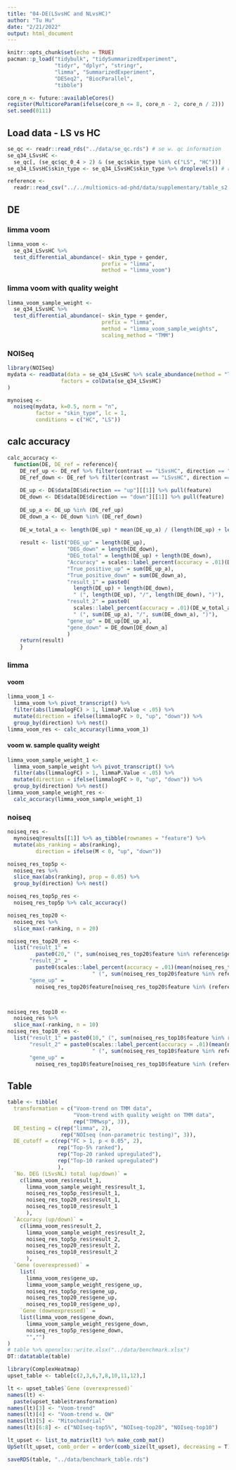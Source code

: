 ```yaml
---
title: "04-DE(LSvsHC and NLvsHC)"
author: "Tu Hu"
date: "2/21/2022"
output: html_document
---
```


```r
knitr::opts_chunk$set(echo = TRUE)
pacman::p_load("tidybulk", "tidySummarizedExperiment",
               "tidyr", "dplyr", "stringr",
               "limma", "SummarizedExperiment", 
               "DESeq2", "BiocParallel",
               "tibble")

core_n <- future::availableCores()
register(MulticoreParam(ifelse(core_n <= 8, core_n - 2, core_n / 2)))
set.seed(0111)
```


## Load data - LS vs HC
```r
se_qc <- readr::read_rds("../data/se_qc.rds") # se w. qc information
se_q34_LSvsHC <- 
  se_qc[, (se_qc$qc_0_4 > 2) & (se_qc$skin_type %in% c("LS", "HC"))]
se_q34_LSvsHC$skin_type <- se_q34_LSvsHC$skin_type %>% droplevels() # remove level HC
```

```r
reference <-
  readr::read_csv("../../multiomics-ad-phd/data/supplementary/table_s2.csv")
```


## DE 

### limma voom
```r
limma_voom <-
  se_q34_LSvsHC %>% 
  test_differential_abundance(~ skin_type + gender, 
                              prefix = "limma",
                              method = "limma_voom")
```

### limma voom with quality weight

```r
limma_voom_sample_weight <-
  se_q34_LSvsHC %>% 
  test_differential_abundance(~ skin_type + gender, 
                              prefix = "limma",
                              method = "limma_voom_sample_weights", 
                              scaling_method = "TMM")
```


### NOISeq
```r
library(NOISeq)
mydata <- readData(data = se_q34_LSvsHC %>% scale_abundance(method = "TMMwsp") %>% assay(2),
                 factors = colData(se_q34_LSvsHC)
)

mynoiseq <-
  noiseq(mydata, k=0.5, norm = "n",
         factor = "skin_type", lc = 1,
         conditions = c("HC", "LS"))
```


## calc accuracy
```r
calc_accuracy <-
  function(DE, DE_ref = reference){
    DE_ref_up <- DE_ref %>% filter(contrast == "LSvsHC", direction == "up") %>% pull(gene_name)
    DE_ref_down <- DE_ref %>% filter(contrast == "LSvsHC", direction == "down") %>% pull(gene_name)
    
    DE_up <- DE$data[DE$direction == "up"][[1]] %>% pull(feature)
    DE_down <- DE$data[DE$direction == "down"][[1]] %>% pull(feature)
    
    DE_up_a <- DE_up %in% (DE_ref_up)
    DE_down_a <- DE_down %in% (DE_ref_down)
    
    DE_w_total_a <- length(DE_up) * mean(DE_up_a) / (length(DE_up) + length(DE_down)) + length(DE_down) * mean(DE_down_a) / (length(DE_up) + length(DE_down))
    
    result <- list("DEG_up" = length(DE_up), 
                   "DEG_down" = length(DE_down), 
                   "DEG_total" = length(DE_up) + length(DE_down),
                   "Accuracy" = scales::label_percent(accuracy = .01)(DE_w_total_a),
                   "True_positive_up" = sum(DE_up_a),
                   "True_positive_down" = sum(DE_down_a),
                   "result_1" = paste0(
                     length(DE_up) + length(DE_down),
                     " (", length(DE_up), "/", length(DE_down), ")"),
                   "result_2" = paste0(
                     scales::label_percent(accuracy = .01)(DE_w_total_a),
                     " (", sum(DE_up_a), "/", sum(DE_down_a), ")"),
                   "gene_up" = DE_up[DE_up_a],
                   "gene_down" = DE_down[DE_down_a]
                   )
    return(result)
    }

```


### limma 

#### voom
```r
limma_voom_1 <-
  limma_voom %>% pivot_transcript() %>% 
  filter(abs(limmalogFC) > 1, limmaP.Value < .05) %>% 
  mutate(direction = ifelse(limmalogFC > 0, "up", "down")) %>% 
  group_by(direction) %>% nest()
limma_voom_res <- calc_accuracy(limma_voom_1)
```

#### voom w. sample quality weight
```r
limma_voom_sample_weight_1 <-
  limma_voom_sample_weight %>% pivot_transcript() %>% 
  filter(abs(limmalogFC) > 1, limmaP.Value < .05) %>% 
  mutate(direction = ifelse(limmalogFC > 0, "up", "down")) %>% 
  group_by(direction) %>% nest()
limma_voom_sample_weight_res <-
  calc_accuracy(limma_voom_sample_weight_1)
```

### noiseq
```r
noiseq_res <-
  mynoiseq@results[[1]] %>% as_tibble(rownames = "feature") %>%
  mutate(abs_ranking = abs(ranking),
         direction = ifelse(M < 0, "up", "down"))

noiseq_res_top5p <-
  noiseq_res %>% 
  slice_max(abs(ranking), prop = 0.05) %>% 
  group_by(direction) %>% nest()

noiseq_res_top5p_res <- 
  noiseq_res_top5p %>% calc_accuracy()

noiseq_res_top20 <-
  noiseq_res %>% 
  slice_max(-ranking, n = 20)

noiseq_res_top20_res <-
  list("result_1" = 
         paste0(20," (", sum(noiseq_res_top20$feature %in% reference$gene_name), "/", 0, ")"),
       "result_2" = 
         paste0(scales::label_percent(accuracy = .01)(mean(noiseq_res_top20$feature %in% reference$gene_name)), 
                           " (", sum(noiseq_res_top20$feature %in% reference$gene_name), "/", 0, ")"),
       "gene_up" = 
         noiseq_res_top20$feature[noiseq_res_top20$feature %in% (reference %>% filter(direction == "up") %>% pull(gene_name))])



noiseq_res_top10 <-
  noiseq_res %>% 
  slice_max(-ranking, n = 10)
noiseq_res_top10_res <-
  list("result_1" = paste0(10," (", sum(noiseq_res_top10$feature %in% reference$gene_name), "/", 0, ")"),
       "result_2" = paste0(scales::label_percent(accuracy = .01)(mean(noiseq_res_top10$feature %in% reference$gene_name)), 
                           " (", sum(noiseq_res_top10$feature %in% reference$gene_name), "/", 0, ")"),
       "gene_up" = 
         noiseq_res_top10$feature[noiseq_res_top10$feature %in% (reference %>% filter(direction == "up") %>% pull(gene_name))])
```

## Table
```r
table <- tibble(
  transformation = c("Voom-trend on TMM data", 
                     "Voom-trend with quality weight on TMM data", 
                     rep("TMMwsp", 3)),
  DE_testing = c(rep("limma", 2),
                 rep("NOIseq (non-parametric testing)", 3)),
  DE_cutoff = c(rep("FC > 1, p < 0.05", 2),
                rep("Top-5% ranked"),
                rep("Top-20 ranked upregulated"),
                rep("Top-10 ranked upregulated")
                ),
  `No. DEG (LSvsNL) total (up/down)` = 
    c(limma_voom_res$result_1,
      limma_voom_sample_weight_res$result_1,
      noiseq_res_top5p_res$result_1,
      noiseq_res_top20_res$result_1,
      noiseq_res_top10_res$result_1
      ),
  `Accuracy (up/down)` = 
    c(limma_voom_res$result_2,
      limma_voom_sample_weight_res$result_2,
      noiseq_res_top5p_res$result_2,
      noiseq_res_top20_res$result_2,
      noiseq_res_top10_res$result_2
      ),
  `Gene (overexpressed)` =
    list(
      limma_voom_res$gene_up,
      limma_voom_sample_weight_res$gene_up,
      noiseq_res_top5p_res$gene_up,
      noiseq_res_top20_res$gene_up,
      noiseq_res_top10_res$gene_up),
    `Gene (downexpressed)` =
    list(limma_voom_res$gene_down,
      limma_voom_sample_weight_res$gene_down,
      noiseq_res_top5p_res$gene_down,
      "","")
)
# table %>% openxlsx::write.xlsx("../data/benchmark.xlsx")
DT::datatable(table)
```

```r
library(ComplexHeatmap)
upset_table <- table[c(2,3,6,7,8,10,11,12),]

lt <- upset_table$`Gene (overexpressed)`
names(lt) <- 
  paste(upset_table$transformation)
names(lt)[3] <- "Voom-trend"
names(lt)[4] <- "Voom-trend w. QW"
names(lt)[5] <- "Mitochondrial"
names(lt)[6:8] <- c("NOIseq-top5%", "NOIseq-top20", "NOIseq-top10")

lt_upset <- list_to_matrix(lt) %>% make_comb_mat()
UpSet(lt_upset, comb_order = order(comb_size(lt_upset), decreasing = T))
```

```r
saveRDS(table, "../data/benchmark_table.rds")
```


